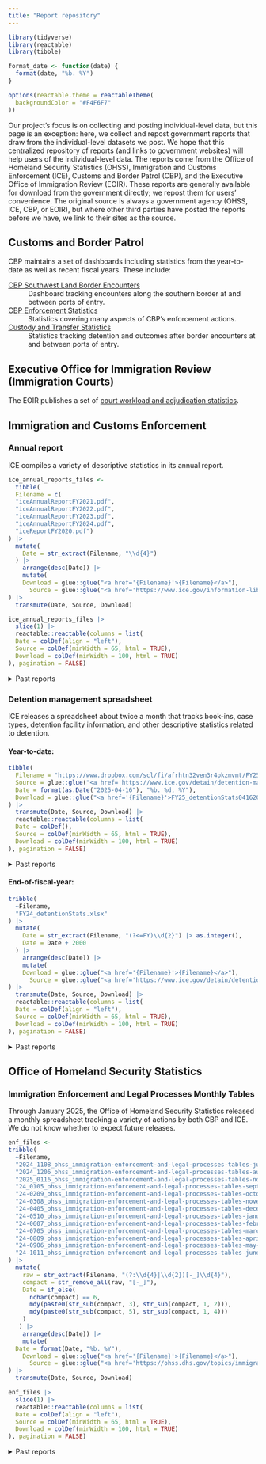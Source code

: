 ```yaml
---
title: "Report repository"
---
```


```r
library(tidyverse)
library(reactable)
library(tibble)

format_date <- function(date) {
  format(date, "%b. %Y")
}

options(reactable.theme = reactableTheme(
  backgroundColor = "#F4F6F7"
))
```

Our project's focus is on collecting and posting individual-level data, but this page is an exception: here, we collect and repost government reports that draw from the individual-level datasets we post. We hope that this centralized repository of reports (and links to government websites) will help users of the individual-level data.  The reports come from the Office of Homeland Security Statistics (OHSS), Immigration and Customs Enforcement (ICE), Customs and Border Patrol (CBP), and the Executive Office of Immigration Review (EOIR). These reports are generally available for download from the government directly; we repost them for users' convenience. The original source is always a government agency (OHSS, ICE, CBP, or EOIR), but where other third parties have posted the reports before we have, we link to their sites as the source.

## Customs and Border Patrol 

CBP maintains a set of dashboards including statistics from the year-to-date as well as recent fiscal years. These include:

[CBP Southwest Land Border Encounters](https://www.cbp.gov/newsroom/stats/southwest-land-border-encounters)
: Dashboard tracking encounters along the southern border at and between ports of entry.

[CBP Enforcement Statistics](https://www.cbp.gov/newsroom/stats/cbp-enforcement-statistics)
: Statistics covering many aspects of CBP's enforcement actions.

[Custody and Transfer Statistics](https://www.cbp.gov/newsroom/stats/custody-and-transfer-statistics)
: Statistics tracking detention and outcomes after border encounters at and between ports of entry.

## Executive Office for Immigration Review<br>(Immigration Courts)

The EOIR publishes a set of [court workload and adjudication statistics](Workload and Adjudication Statistics).




## Immigration and Customs Enforcement

### Annual report

ICE compiles a variety of descriptive statistics in its annual report.

```r
ice_annual_reports_files <- 
  tibble(
  Filename = c(
  "iceAnnualReportFY2021.pdf",
  "iceAnnualReportFY2022.pdf",
  "iceAnnualReportFY2023.pdf",
  "iceAnnualReportFY2024.pdf",
  "iceReportFY2020.pdf")
) |> 
  mutate(
    Date = str_extract(Filename, "\\d{4}") 
  ) |> 
    arrange(desc(Date)) |> 
    mutate(
    Download = glue::glue("<a href='{Filename}'>{Filename}</a>"),
      Source = glue::glue("<a href='https://www.ice.gov/information-library/annual-report'>ICE</a>")
) |> 
  transmute(Date, Source, Download) 
```

```r
ice_annual_reports_files |> 
  slice(1) |> 
  reactable::reactable(columns = list(
  Date = colDef(align = "left"),
  Source = colDef(minWidth = 65, html = TRUE),
  Download = colDef(minWidth = 100, html = TRUE)
), pagination = FALSE)
```

<details>
<summary>Past reports</summary>

```r
ice_annual_reports_files |> 
  slice(-1) |> 
  reactable::reactable(columns = list(
  Date = colDef(align = "left"),
  Source = colDef(minWidth = 65, html = TRUE),
  Download = colDef(minWidth = 100, html = TRUE)
), pagination = FALSE)
```

</details>

### Detention management spreadsheet

ICE releases a spreadsheet about twice a month that tracks book-ins, case types, detention facility information, and other descriptive statistics related to detention. 

#### Year-to-date:

```r
tibble(
  Filename = "https://www.dropbox.com/scl/fi/afrhtn32ven3r4pkzmvmt/FY25_detentionStats04162025.xlsx?rlkey=kuxbpcae0jdgamultzp0xai27&dl=1",
  Source = glue::glue("<a href='https://www.ice.gov/detain/detention-management'>ICE</a>"), 
  Date = format(as.Date("2025-04-16"), "%b. %d, %Y"),
  Download = glue::glue("<a href='{Filename}'>FY25_detentionStats04162025.xlsx</a>")
) |> 
  transmute(Date, Source, Download) |> 
  reactable::reactable(columns = list(
  Date = colDef(),
  Source = colDef(minWidth = 65, html = TRUE),
  Download = colDef(minWidth = 100, html = TRUE)
), pagination = FALSE)
```

<div style="margin-top: 0.5em;"></div>

<details>
<summary>Past reports</summary>

```r
tribble(
  ~Filename, 
  "FY25_detentionStats01032025.xlsx",
  "FY25_detentionStats01162025.xlsx",
  "FY25_detentionStats02032025.xlsx",
  "FY25_detentionStats02142025.xlsx",
  "FY25_detentionStats02272025.xlsx",
  "FY25_detentionStats03052025.xlsx",
  "FY25_detentionStats03142025.xlsx",
  "FY25_detentionStats03262025.xlsx",
  "FY25_detentionStats04162025.xlsx",
  "FY25_detentionStats11212024.xlsx",
  "FY25_detentionStats12112024.xlsx",
  "FY25_detentionStats12122024.xlsx",
  "FY25_detentionStats12182024.xlsx"
) |> 
  mutate(
    Date = str_extract(Filename, "\\d{8}(?=\\.xlsx)") |> mdy()
  ) |> 
    arrange(desc(Date)) |> 
    mutate(
  Date = format(Date, "%b. %d, %Y"),
    Download = glue::glue("<a href='{Filename}'>{Filename}</a>"),
      Source = glue::glue("<a href='https://www.ice.gov/detain/detention-management'>ICE</a>")
) |> 
  transmute(Date, Source, Download) |> 
  reactable::reactable(columns = list(
  Date = colDef(),
  Source = colDef(minWidth = 65, html = TRUE),
  Download = colDef(minWidth = 100, html = TRUE)
), pagination = FALSE)
```

</details>

#### End-of-fiscal-year:

```r
tribble(
  ~Filename, 
  "FY24_detentionStats.xlsx"
) |> 
  mutate(
    Date = str_extract(Filename, "(?<=FY)\\d{2}") |> as.integer(),
    Date = Date + 2000
  ) |> 
    arrange(desc(Date)) |> 
    mutate(
    Download = glue::glue("<a href='{Filename}'>{Filename}</a>"),
      Source = glue::glue("<a href='https://www.ice.gov/detain/detention-management'>ICE</a>")
) |> 
  transmute(Date, Source, Download) |> 
  reactable::reactable(columns = list(
  Date = colDef(align = "left"),
  Source = colDef(minWidth = 65, html = TRUE),
  Download = colDef(minWidth = 100, html = TRUE)
), pagination = FALSE)
```
<div style="margin-top: 0.5em;"></div>

<details>
<summary>Past reports</summary>

```r
tribble(
  ~Filename, 
    "FY19-detentionstats.xlsx",
  "FY20-detentionstats.xlsx",
  "FY21-detentionstats.xlsx",
  "FY22-detentionStats.xlsx",
  "FY23_detentionStats.xlsx"
) |> 
  mutate(
    Date = str_extract(Filename, "(?<=FY)\\d{2}") |> as.integer(),
    Date = Date + 2000
  ) |> 
    arrange(desc(Date)) |> 
    mutate(
    Download = glue::glue("<a href='{Filename}'>{Filename}</a>"),
      Source = glue::glue("<a href='https://www.ice.gov/detain/detention-management'>ICE</a>")
) |> 
  transmute(Date, Source, Download) |> 
  reactable::reactable(columns = list(
  Date = colDef(),
  Source = colDef(minWidth = 65, html = TRUE),
  Download = colDef(minWidth = 100, html = TRUE)
), pagination = FALSE)
```

</details>

<!-- ## Customs and Border Patrol -->



## Office of Homeland Security Statistics

### Immigration Enforcement and Legal Processes Monthly Tables

Through January 2025, the Office of Homeland Security Statistics released a monthly spreadsheet tracking a variety of actions by both CBP and ICE. We do not know whether to expect future releases.

```r
enf_files <- 
tribble(
  ~Filename, 
  "2024_1108_ohss_immigration-enforcement-and-legal-processes-tables-july-2024.xlsx",
  "2024_1206_ohss_immigration-enforcement-and-legal-processes-tables-august-2024.xlsx",
  "2025_0116_ohss_immigration-enforcement-and-legal-processes-tables-november-2024.xlsx",
  "24_0105_ohss_immigration-enforcement-and-legal-processes-tables-september-2023_v2.xlsx",
  "24-0209_ohss_immigration-enforcement-and-legal-processes-tables-october-2023_v2.xlsx",
  "24-0308_ohss_immigration-enforcement-and-legal-processes-tables-november-2023_2.xlsx",
  "24-0405_ohss_immigration-enforcement-and-legal-processes-tables-december-2023.xlsx",
  "24-0510_ohss_immigration-enforcement-and-legal-processes-tables-january-2024.xlsx",
  "24-0607_ohss_immigration-enforcement-and-legal-processes-tables-february-2024.xlsx",
  "24-0705_ohss_immigration-enforcement-and-legal-processes-tables-march-2024.xlsx",
  "24-0809_ohss_immigration-enforcement-and-legal-processes-tables-april-2024.xlsx",
  "24-0906_ohss_immigration-enforcement-and-legal-processes-tables-may-2024_v2.xlsx",
  "24-1011_ohss_immigration-enforcement-and-legal-processes-tables-june-2024_2.xlsx"
) |> 
  mutate(
    raw = str_extract(Filename, "(?:\\d{4}|\\d{2})[-_]\\d{4}"),
    compact = str_remove_all(raw, "[-_]"),
    Date = if_else(
      nchar(compact) == 6,
      mdy(paste0(str_sub(compact, 3), str_sub(compact, 1, 2))),
      mdy(paste0(str_sub(compact, 5), str_sub(compact, 1, 4)))
    )
   ) |> 
    arrange(desc(Date)) |> 
    mutate(
  Date = format(Date, "%b. %Y"),
    Download = glue::glue("<a href='{Filename}'>{Filename}</a>"),
      Source = glue::glue("<a href='https://ohss.dhs.gov/topics/immigration/immigration-enforcement/monthly-tables'>OHSS</a>")
) |> 
  transmute(Date, Source, Download)
```

```r
enf_files |> 
  slice(1) |> 
  reactable::reactable(columns = list(
  Date = colDef(align = "left"),
  Source = colDef(minWidth = 65, html = TRUE),
  Download = colDef(minWidth = 100, html = TRUE)
), pagination = FALSE)
```

<details>
<summary>Past reports</summary>

```r
enf_files |> 
  slice(-1) |> 
  reactable::reactable(columns = list(
  Date = colDef(align = "left"),
  Source = colDef(minWidth = 65, html = TRUE),
  Download = colDef(minWidth = 100, html = TRUE)
), pagination = FALSE)
```

</details>

